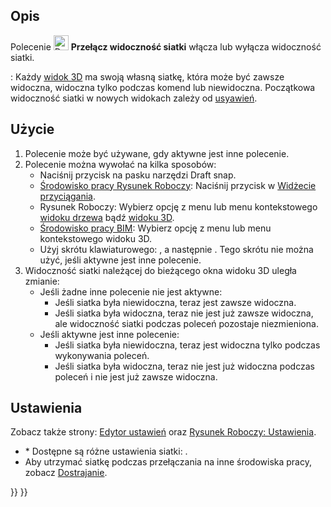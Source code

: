 <languages/>

{{Docnav/pl
|[[Draft_Snap_Dimensions/pl|Przyciągnij do wymiaru]]
|[[Draft_Layer/pl|Nowa warstwa]]
|[[Draft_Workbench/pl|środowisko pracy Rysunek Roboczy]]
|IconL=Draft_Snap_Dimensions.svg
|IconR=Draft_Layer.svg
|IconC=Workbench_Draft.svg
}}

{{GuiCommand/pl
|Name=Draft ToggleGrid
|Name/pl=Rysunek Roboczy: Przełącz widoczność siatki
|MenuLocation=Narzędzia → Przełącz widoczność siatki<br>Przyciąganie → Przełącz widoczność siatki
|Workbenches=[[Draft_Workbench/pl|Rysunek Roboczy]], [[BIM_Workbench/pl|BIM]]
|Shortcut={{KEY|G}} {{KEY|R}}
|SeeAlso=[[Draft_Snap_Grid/pl|Przyciągnij do siatki]], [[Draft_SelectPlane/pl|Wybór płaszczyzny roboczej]]
}}

<span id="Description"></span>
==Opis== 

Polecenie [[Image:Draft_ToggleGrid.svg|24px]] '''Przełącz widoczność siatki''' włącza lub wyłącza widoczność siatki.

{{Version/pl|1.0}}: Każdy [[3D_view/pl|widok 3D]] ma swoją własną siatkę, która może być zawsze widoczna, widoczna tylko podczas komend lub niewidoczna. Początkowa widoczność siatki w nowych widokach zależy od [[#Ustawienia|usyawień]].

<span id="Usage"></span>
==Użycie==

# Polecenie może być używane, gdy aktywne jest inne polecenie.
# Polecenie można wywołać na kilka sposobów:
#* Naciśnij przycisk {{Button|[[Image:Draft_ToggleGrid.svg|16px]] '''Przełącz widoczność siatki'''}} na pasku narzędzi Draft snap.
#* [[Draft_Workbench/pl|Środowisko pracy Rysunek Roboczy]]: Naciśnij przycisk {{Button|[[Image:Draft_ToggleGrid.svg|16px]] Przełącz widoczność siatki}} w [[Draft_snap_widget/pl|Widżecie przyciągania]].
#* Rysunek Roboczy: Wybierz opcję {{MenuCommand|Narzędzia → [[Image:Draft_ToggleGrid.svg|16px]] Przełącz widoczność siatki}}z menu lub menu kontekstowego [[Tree_view/pl|widoku drzewa]] bądź [[3D_view/pl|widoku 3D]].
#* [[BIM_Workbench/pl|Środowisko pracy BIM]]: Wybierz opcję {{MenuCommand|Przyciąganie → [[Image:Draft_ToggleGrid.svg|16px]] Przełącz widoczność siatki}} z menu lub menu kontekstowego widoku 3D.
#* Użyj skrótu klawiaturowego: {{KEY|G}}, a następnie {{KEY|R}}. Tego skrótu nie można użyć, jeśli aktywne jest inne polecenie.
# Widoczność siatki należącej do bieżącego okna widoku 3D uległa zmianie:
#* Jeśli żadne inne polecenie nie jest aktywne:
#** Jeśli siatka była niewidoczna, teraz jest zawsze widoczna.
#** Jeśli siatka była widoczna, teraz nie jest już zawsze widoczna, ale widoczność siatki podczas poleceń pozostaje niezmieniona.
#* Jeśli aktywne jest inne polecenie:
#** Jeśli siatka była niewidoczna, teraz jest widoczna tylko podczas wykonywania poleceń.
#** Jeśli siatka była widoczna, teraz nie jest już widoczna podczas poleceń i nie jest już zawsze widoczna.

<span id="Preferences"></span>
==Ustawienia==

Zobacz także strony: [[Preferences_Editor/pl|Edytor ustawień]] oraz [[Draft_Preferences/pl|Rysunek Roboczy: Ustawienia]].

* * Dostępne są różne ustawienia siatki: {{MenuCommand|Edycja → Preferencje → Rysunek Roboczy → Siatka i przyciąganie → Siatka}}.
* Aby utrzymać siatkę podczas przełączania na inne środowiska pracy, zobacz [[Fine-tuning/pl#środowisko_pracy_Rysunek_Roboczy|Dostrajanie]].


{{Docnav/pl
|[[Draft_Snap_Dimensions/pl|Przyciągnij do wymiaru]]
|[[Draft_Layer/pl|Nowa warstwa]]
|[[Draft_Workbench/pl|środowisko pracy Rysunek Roboczy]]
|IconL=Draft_Snap_Dimensions.svg
|IconR=Draft_Layer.svg
|IconC=Workbench_Draft.svg
}}

{{Draft Tools navi{{#translation:}}}}
{{Userdocnavi{{#translation:}}}}
